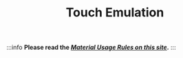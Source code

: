 ﻿---
sidebar_position: 10
title: Touch Emulation
description: Emulate a Touch event within specified coordinates.
---

:::info **Please read the [*Material Usage Rules on this site*](../../Disclaimer).**
:::


<Redirect to="/docs/Android/ProLite/Touch_Emulation" />